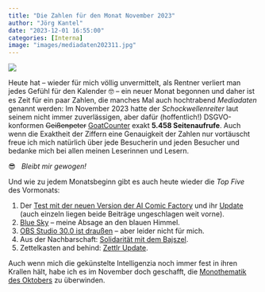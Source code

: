 ```yaml
---
title: "Die Zahlen für den Monat November 2023"
author: "Jörg Kantel"
date: "2023-12-01 16:55:00"
categories: [Interna]
image: "images/mediadaten202311.jpg"
---
```


[![](images/mediadaten202311-b.jpg)](https://www.flickr.com/photos/schockwellenreiter/53368598731/)

Heute hat -- wieder für mich völlig unvermittelt, als Rentner verliert man jedes Gefühl für den Kalender&nbsp;🤓 -- ein neuer Monat begonnen und daher ist es Zeit für ein paar Zahlen, die manches Mal auch hochtrabend *Mediadaten* genannt werden: Im November 2023 hatte der *Schockwellenreiter* laut seinem nicht immer zuverlässigen, aber dafür (hoffentlich!) DSGVO-konformen ~~Geißenpeter~~ [GoatCounter](https://kantel.github.io/posts/2022120702_goatcounter/) exakt **5.458&nbsp;Seitenaufrufe**. Auch wenn die Exaktheit der Ziffern eine Genauigkeit der Zahlen nur vortäuscht freue ich mich natürlich über jede Besucherin und jeden Besucher und bedanke mich bei allen meinen Leserinnen und Lesern.

😎 &nbsp; *Bleibt mir gewogen!*

Und wie zu jedem Monatsbeginn gibt es auch heute wieder die *Top Five* des Vormonats:

1. Der [Test mit der neuen Version der AI Comic Factory](https://kantel.github.io/posts/2023111003_comic_factory_test/) und ihr [Update](https://kantel.github.io/posts/2023110803_ai_comic_factory_update/) (auch einzeln liegen beide Beiträge ungeschlagen weit vorne).
2. [Blue Sky](https://kantel.github.io/posts/2023110203_blue_sky/) -- meine Absage an den blauen Himmel.
3. [OBS Studio 30.0 ist draußen](https://kantel.github.io/posts/2023111401_obs_3_0/) – aber leider nicht für mich.
4. Aus der Nachbarschaft: [Solidarität mit dem Bajszel](https://kantel.github.io/posts/2023110401_bajszel/).
5. Zettelkasten and behind: [Zettlr Update](https://kantel.github.io/posts/2023112503_zettlr_update/).

Auch wenn mich die gekünstelte Intelligenzia noch immer fest in ihren Krallen hält, habe ich es im November doch geschafft, die [Monothematik des Oktobers](https://kantel.github.io/posts/2023110101_mediadaten_2023_10/) zu überwinden.
